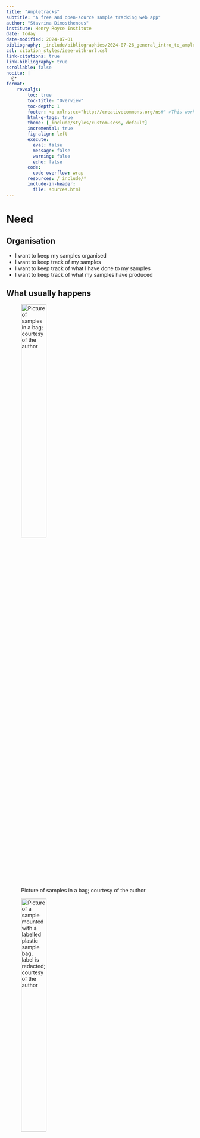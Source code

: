 ```yaml
---
title: "Ampletracks"
subtitle: "A free and open-source sample tracking web app"
author: "Stavrina Dimosthenous"
institute: Henry Royce Institute
date: today
date-modified: 2024-07-01
bibliography: _include/bibliographies/2024-07-26_general_intro_to_ampletracks.bib
csl: citation_styles/ieee-with-url.csl
link-citations: true
link-bibliography: true
scrollable: false
nocite: |
  @*
format:
    revealjs:
        toc: true
        toc-title: "Overview"
        toc-depth: 1
        footer: <p xmlns:cc="http://creativecommons.org/ns#" >This work by <a rel="cc:attributionURL dct:creator" property="cc:attributionName" href="https://orcid.org/0000-0002-6199-5094">Stavrina Dimosthenous</a> is licensed under <a href="https://creativecommons.org/licenses/by-nc-sa/4.0/?ref=chooser-v1" target="_blank" rel="license noopener noreferrer" style="display:inline-block;">CC BY-NC-SA 4.0<img style="height:22px!important;margin-left:3px;vertical-align:text-bottom;" src="https://mirrors.creativecommons.org/presskit/icons/cc.svg?ref=chooser-v1" alt=""><img style="height:22px!important;margin-left:3px;vertical-align:text-bottom;" src="https://mirrors.creativecommons.org/presskit/icons/by.svg?ref=chooser-v1" alt=""><img style="height:22px!important;margin-left:3px;vertical-align:text-bottom;" src="https://mirrors.creativecommons.org/presskit/icons/nc.svg?ref=chooser-v1" alt=""><img style="height:22px!important;margin-left:3px;vertical-align:text-bottom;" src="https://mirrors.creativecommons.org/presskit/icons/sa.svg?ref=chooser-v1" alt=""></a></p>
        html-q-tags: true
        theme: [_include/styles/custom.scss, default]
        incremental: true
        fig-align: left
        execute:
          eval: false
          message: false
          warning: false
          echo: false
        code:
          code-overflow: wrap
        resources: /_include/*
        include-in-header: 
          file: sources.html
---
```

# Need
## Organisation

- I want to keep my samples organised
- I want to keep track of my samples
- I want to keep track of what I have done to my samples
- I want to keep track of what my samples have produced


## What usually happens

:::{.r-stack}

:::{.fragment .fade-in-then-out}
![Picture of samples in a bag; courtesy of the author](./images/ampletracks_presentation/samples_in_bag.png){.lightbox style="width:40%;" fig-align="center"}
:::

:::{.fragment .fade-in-then-out}
![Picture of a sample mounted with a labelled plastic sample bag, label is redacted; courtesy of the author](./images/ampletracks_presentation/mounted_sample_and_bag.png){.lightbox style="width:40%;" fig-align="center"}
:::

:::{.fragment}
![Picture of a desk with unlabelled samples; courtesy of the author](./images/ampletracks_presentation/desk_with_samples.png){.lightbox style="width:50%;" fig-align="center"}
:::

:::

## Solutions?

:::{.r-stack}

:::{.fragment .fade-in-then-out}
!["Spreadsheet animation" by M. W. Toews is licensed under CC BY 4.0.](./images/ampletracks_presentation/Spreadsheet_animation.gif){.lightbox style="width:85%;" fig-align="center"}
:::

:::{.fragment}
![Picture of a desk with a compartmentalised sample box](./images/ampletracks_presentation/samples_in_compartmentalised_box.png){.lightbox style="width:60%;" fig-align="center"}
:::

:::

## What about Ampletracks?

:::{.fragment}
![](./images/ampletracks_presentation/samples_in_box_with_ampletracks_labelled.png){.lightbox style="width:70%;" fig-align="center"}
:::

# Ampletracks {style="display:hidden;"}


## Our sponsors

:::{.r-stack}

:::{.fragment .fade-in-then-out}
![](./images/ampletracks_presentation/midas_programme_grant_logo.png){.lightbox fig-align="center" style="margin-top:-10%%;"}
:::

:::{.fragment .fade-in-then-out}
![](./images/ampletracks_presentation/HenryRoyceInstitute_MasterLogo_RGB_Grey.png){.lightbox fig-align="center" style="margin-top:-10%;"}
:::

:::{.fragment .fade-in-then-out}
![](./images/ampletracks_presentation/rdm_lifecycle_royce.png){.lightbox fig-align="center" style="width:40%;" style="margin-top:-10%;"}
:::

:::

## Ampletracks - philosophy

- :::{.fragment .strike}
Perfect
:::
- Good
- Flexible and usable
- Metadata field management and configuration
- Record creation and editing
- Free, open-source and shared

## Ampletracks - philosophy

![The Ampletracks GitHub repository](./images/ampletracks_presentation/ampletracks_github.png){.lightbox fig-align="center" style="width:70%;"}

## Sample Tracking

![](./images/ampletracks_presentation/ampletracks-logo.svg){.lightbox fig-align="center" style="margin-top:15%;"}

## Sample Tracking

- Web front-end to a configurable database
- Built specifically for sample tracking
  - Inheritance
  - Relationships


## Sample Tracking

- Works with you to physically and digitally track samples
- QR code label function to associate physical samples with records
- <strong>Record</strong> `parent` - `child` relationships (intrinsic)
- <strong>Record</strong> to <strong>Record</strong> semantic relationships between different record types (extrinsic)
- Graph view relationship visualisation
  - Switch from intrinsic to extrinsic relationships

## Sample Tracking

![](./images/ampletracks_presentation/graph_view.gif){.lightbox fig-align="center" style="width:75%;"}

## Sample Tracking

- 14 data field types (and expanding) for modular and customisable <strong>Record</strong> types
- Including
  - Chemical formulae with built-in alloy at.% to wt.% converter
- Fully mobile web-browser usable
  
  :::{.smaller .fragment}
  *Some users prefer this!*
  :::

## Sample Tracking
#### QR label printing

- Choose a label size
  - Current support:
    - Avery Ultra Resistant Labels B7651 (65 labels per sheet)
    - Avery Resistant Labels L6011 (27 labels per sheet)

## Sample Tracking
#### QR label printing

- Print QR codes for records individually
- Print multiple QR codes at once
- Assign *reserved* QR codes to pre-existing records on scanning QR code
- Create a record by scanning a QR code

## Sample Tracking

::: {layout-ncol=2 }
![](./images/ampletracks_presentation/label_2224.png){.lightbox style="border: 5px solid; border-color: #555555; margin-left: 0%;width:65%" fig-align="center"}

![](./images/ampletracks_presentation/label_2225.png){.lightbox style="border: 5px solid; border-color: #555555; margin-right: 0%;width:65%" fig-align="center"}
:::

## Sample Tracking

![](./images/ampletracks_presentation/labels_printed.jpg){.lightbox style="width:35%;" fig-align="center"}

## Permissions and management {.smaller}

- Each user can be assigned one or more roles
- Each role is a bundle of permissions
- Each permission says for a given entity:
  - what is allowed: create, read, update or delete
  - how wide ranging the permission is: `own`, `project`, `global`
- To facilitate per-project level permissions each record is assigned to a single project and each user is assigned to one or more projects

## Sample Tracking
##### Ampletracks under the hood

- Context agnostic front-end relational database
  - Record type &#x224d; Table
  - Form data field &#x224d; column

## Try Ampletracks

:::{.r-stack}

:::{.r-fit-text style="margin-top:20%;" .fragment .fade-in-then-out}
<a href="https://demo.ampletracks.com/iod//">https://demo.ampletracks.com/iod//</a>
:::

:::{.fragment}
![](./images/ampletracks_presentation/instance_on_demand.gif){.lightbox fig-align="center" style="width:33%;"}
:::
:::

## How to get Ampletracks {.smaller}

<ol>
<li>On your infrastucture (on-premise/cloud)
  <ul class="small-text">
    <li class="fragment">Need a virtual machine/server with Linux</li>
    <li class="fragment">Need some IT support</li>
    <li class="fragment">Might be able to save files directly</li>
  </ul>
</li>
<li>Via the instance on Royce infrastucture
  <ul class="small-text">
    <li class="fragment">Already set-up and running</li>
    <li class="fragment">Might need a private area depending on the work</li>
    <li class="fragment">On University of Manchester infrastructure</li>
    <li class="fragment">Cannot save large files directly</li>
    <li class="fragment">Not on your premises</li>
  </ul>
</li>
<li>Externally via cloud compute provider
  <ul class="small-text">
    <li class="fragment">Financial overhead</li>
    <li class="fragment">Not on your premises (data storage policy issues?)</li>
    <li class="fragment">Can save files directly if set up</li>
  </ul>
</li>
</ol>

## With thanks to

:::{.nonincremental}
Ashley Scarlett

<br>

Ramzy Abou-Zeid
:::

# References

:::{#refs}
:::